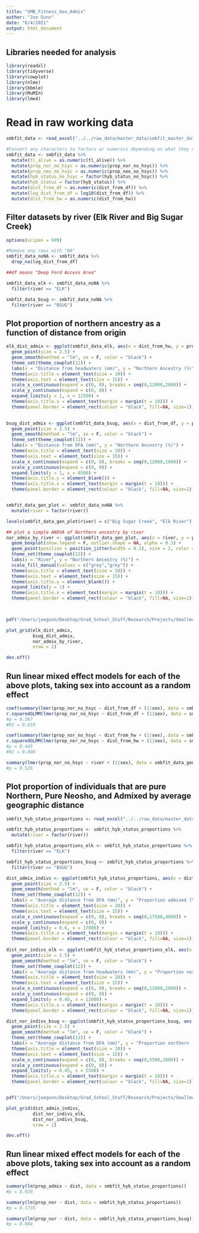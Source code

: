 ```yaml
---
title: "SMB_Fitness_Geo_Admix"
author: "Joe Gunn"
date: "6/4/2021"
output: html_document
---
```


## Libraries needed for analysis
```r
library(readxl)
library(tidyverse)
library(cowplot)
library(nlme)
library(bbmle)
library(MuMIn)
library(lme4)

```

# Read in raw working data
```r
smbfit_data <- read_excel("../../raw_data/master_data/smbfit_master_data_working.xlsx")

#Convert any characters to factors or numerics depending on what they need to be
smbfit_data <- smbfit_data %>%
  mutate(tl_alive = as.numeric(tl_alive)) %>%
  mutate(prop_nor_no_hsyc = as.numeric(prop_nor_no_hsyc)) %>%
  mutate(prop_neo_no_hsyc = as.numeric(prop_neo_no_hsyc)) %>%
  mutate(hyb_status_no_hsyc = factor(hyb_status_no_hsyc)) %>%
  mutate(hyb_status = factor(hyb_status)) %>%
  mutate(dist_from_df = as.numeric(dist_from_df)) %>%
  mutate(log_dist_from_df = log10(dist_from_df)) %>%
  mutate(dist_from_hw = as.numeric(dist_from_hw))
```

## Filter datasets by river (Elk River and Big Sugar Creek)
```r
options(scipen = 999)

#Remove any rows with "NA"
smbfit_data_noNA <- smbfit_data %>%
  drop_na(log_dist_from_df)

##df means "Deep Ford Access Area"

smbfit_data_elk <- smbfit_data_noNA %>%
  filter(river == "ELK")

smbfit_data_bsug <- smbfit_data_noNA %>%
  filter(river == "BSUG")

```

## Plot proportion of northern ancestry as a function of distance from origin
```r

elk_dist_admix <- ggplot(smbfit_data_elk, aes(x = dist_from_hw, y = prop_nor_no_hsyc)) + 
  geom_point(size = 2.5) +
  geom_smooth(method = "lm", se = F, color = "black") +
  theme_set(theme_cowplot(12)) +
  labs(x = "Distance from headwaters (mm)", y = "Northern Ancestry (%)") +
  theme(axis.title = element_text(size = 20)) +
  theme(axis.text = element_text(size = 15)) +
  scale_x_continuous(expand = c(0, 0), breaks = seq(0,12000,2000)) + 
  scale_y_continuous(expand = c(0, 0)) +
  expand_limits(y = 1, x = 12500) +
  theme(axis.title.x = element_text(margin = margin(t = 10))) +
  theme(panel.border = element_rect(colour = "black", fill=NA, size=1))
  

bsug_dist_admix <- ggplot(smbfit_data_bsug, aes(x = dist_from_df, y = prop_nor_no_hsyc)) + 
  geom_point(size = 2.5) +
  geom_smooth(method = "lm", se = F, color = "black") +
  theme_set(theme_cowplot(12)) +
  labs(x = "Distance from DFA (mm)", y = "Northern Ancestry (%)") +
  theme(axis.title = element_text(size = 20)) +
  theme(axis.text = element_text(size = 15)) +
  scale_x_continuous(expand = c(0, 0), breaks = seq(0,12000,1000)) + 
  scale_y_continuous(expand = c(0, 0)) +
  expand_limits(y = 1, x = 6500) +
  theme(axis.title.y = element_blank()) +
  theme(axis.title.x = element_text(margin = margin(t = 10))) +
  theme(panel.border = element_rect(colour = "black", fill=NA, size=1))


smbfit_data_gen_plot <- smbfit_data_noNA %>%
  mutate(river = factor(river))

levels(smbfit_data_gen_plot$river) = c("Big Sugar Creek", "Elk River")

## plot a simple ANOVA of Northern ancestry by river
nor_admix_by_river <- ggplot(smbfit_data_gen_plot, aes(x = river, y = prop_nor_no_hsyc, fill = river)) + 
  geom_boxplot(show.legend = F, outlier.shape = NA, alpha = 0.3) +
  geom_point(position = position_jitter(width = 0.2), size = 2, color = "black", pch = 21, show.legend = F) +
  theme_set(theme_cowplot(12)) + 
  labs(x = "River", y = "Northern Ancestry (%)") +
  scale_fill_manual(values = c("grey","grey")) +
  theme(axis.title = element_text(size = 20)) +
  theme(axis.text = element_text(size = 15)) +
  theme(axis.title.y = element_blank()) +
  expand_limits(y = 1) +
  theme(axis.title.x = element_text(margin = margin(t = 10))) +
  theme(panel.border = element_rect(colour = "black", fill=NA, size=1))

  

pdf("/Users/joegunn/Desktop/Grad_School_Stuff/Research/Projects/Smallmouth_Bass_Fitness/visualization/admixture_geo_plots/admix_by_rivers.pdf", width = 15, height = 5)

plot_grid(elk_dist_admix,
          bsug_dist_admix,
          nor_admix_by_river,
          nrow = 1)

dev.off()

```

## Run linear mixed effect models for each of the above plots, taking sex into account as a random effect
```r
coef(summary(lmer(prop_nor_no_hsyc ~ dist_from_df + (1|sex), data = smbfit_data_bsug)))
r.squaredGLMM(lmer(prop_nor_no_hsyc ~ dist_from_df + (1|sex), data = smbfit_data_bsug))
#p = 0.367
#R2 = 0.019

coef(summary(lmer(prop_nor_no_hsyc ~ dist_from_hw + (1|sex), data = smbfit_data_elk)))
r.squaredGLMM(lmer(prop_nor_no_hsyc ~ dist_from_hw + (1|sex), data = smbfit_data_elk))
#p = 0.445
#R2 = 0.008

summary(lmer(prop_nor_no_hsyc ~ river + (1|sex), data = smbfit_data_gen_plot))
#p = 0.526
```

## Plot proportion of individuals that are pure Northern, Pure Neosho, and Admixed by average geographic distance
```r

smbfit_hyb_status_proportions <- read_excel("../../raw_data/master_data/ave_hyb_status_proportions_geo.xlsx")

smbfit_hyb_status_proportions <- smbfit_hyb_status_proportions %>%
  mutate(river = factor(river))

smbfit_hyb_status_proportions_elk <- smbfit_hyb_status_proportions %>%
  filter(river == "ELK")

smbfit_hyb_status_proportions_bsug <- smbfit_hyb_status_proportions %>%
  filter(river == "BSUG")

dist_admix_indivs <- ggplot(smbfit_hyb_status_proportions, aes(x = dist, y = prop_admix)) + 
  geom_point(size = 2.5) +
  geom_smooth(method = "lm", se = F, color = "black") +
  theme_set(theme_cowplot(12)) +
  labs(x = "Average distance from DFA (mm)", y = "Proportion admixed (%)") +
  theme(axis.title = element_text(size = 20)) +
  theme(axis.text = element_text(size = 15)) +
  scale_x_continuous(expand = c(0, 0), breaks = seq(0,17500,4000)) + 
  scale_y_continuous(expand = c(0, 0)) +
  expand_limits(y = 0.6, x = 17000) +
  theme(axis.title.x = element_text(margin = margin(t = 10))) +
  theme(panel.border = element_rect(colour = "black", fill=NA, size=1))
  
dist_nor_indivs_elk <- ggplot(smbfit_hyb_status_proportions_elk, aes(x = dist_from_hw, y = prop_nor)) + 
  geom_point(size = 2.5) +
  geom_smooth(method = "lm", se = F, color = "black") +
  theme_set(theme_cowplot(12)) +
  labs(x = "Average distance from headwaters (mm)", y = "Proportion northern (%)") +
  theme(axis.title = element_text(size = 20)) +
  theme(axis.text = element_text(size = 15)) +
  scale_x_continuous(expand = c(0, 0), breaks = seq(0,12000,2000)) + 
  scale_y_continuous(expand = c(0, 0)) +
  expand_limits(y = 0.45, x = 12000) +
  theme(axis.title.x = element_text(margin = margin(t = 10))) +
  theme(panel.border = element_rect(colour = "black", fill=NA, size=1))

dist_nor_indivs_bsug <- ggplot(smbfit_hyb_status_proportions_bsug, aes(x = dist, y = prop_nor)) + 
  geom_point(size = 2.5) +
  geom_smooth(method = "lm", se = F, color = "black") +
  theme_set(theme_cowplot(12)) +
  labs(x = "Average distance from DFA (mm)", y = "Proportion northern (%)") +
  theme(axis.title = element_text(size = 20)) +
  theme(axis.text = element_text(size = 15)) +
  scale_x_continuous(expand = c(0, 0), breaks = seq(0,5500,1000)) + 
  scale_y_continuous(expand = c(0, 0)) +
  expand_limits(y = 0.45, x = 5500) +
  theme(axis.title.x = element_text(margin = margin(t = 10))) +
  theme(panel.border = element_rect(colour = "black", fill=NA, size=1))


pdf("/Users/joegunn/Desktop/Grad_School_Stuff/Research/Projects/Smallmouth_Bass_Fitness/visualization/admixture_geo_plots/dist_proportion_plots.pdf", width = 15, height = 5)

plot_grid(dist_admix_indivs,
          dist_nor_indivs_elk,
          dist_nor_indivs_bsug,
          nrow = 1)

dev.off()

```

## Run linear mixed effect models for each of the above plots, taking sex into account as a random effect
```r

summary(lm(prop_admix ~ dist, data = smbfit_hyb_status_proportions))
#p = 0.920

summary(lm(prop_nor ~ dist, data = smbfit_hyb_status_proportions))
#p = 0.1735

summary(lm(prop_nor ~ dist, data = smbfit_hyb_status_proportions_bsug))
#p = 0.084
```